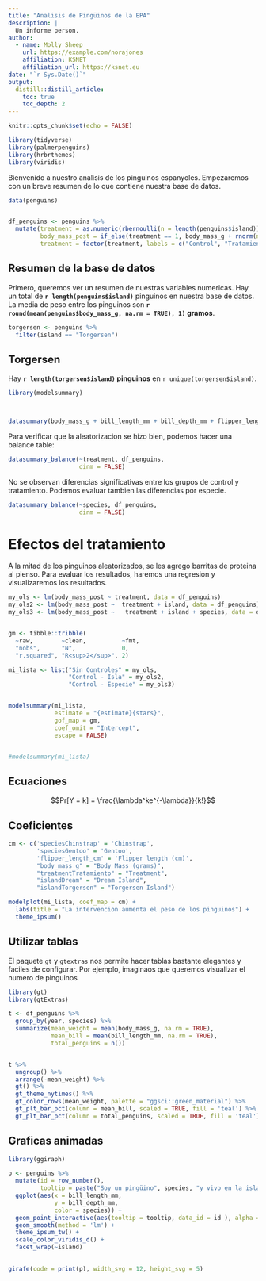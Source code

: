 ```yaml
---
title: "Analisis de Pingüinos de la EPA"
description: |
  Un informe person.
author:
  - name: Molly Sheep 
    url: https://example.com/norajones
    affiliation: KSNET
    affiliation_url: https://ksnet.eu
date: "`r Sys.Date()`"
output: 
  distill::distill_article:
    toc: true
    toc_depth: 2
---
```


```r
knitr::opts_chunk$set(echo = FALSE)

library(tidyverse)
library(palmerpenguins)
library(hrbrthemes)
library(viridis)

```

Bienvenido a nuestro analisis de los pinguinos espanyoles. Empezaremos con un breve resumen de lo que contiene nuestra base de datos.


```r
data(penguins)


df_penguins <- penguins %>%
  mutate(treatment = as.numeric(rbernoulli(n = length(penguins$island))),
         body_mass_post = if_else(treatment == 1, body_mass_g + rnorm(n = length(penguins$island), 300, 50), body_mass_g - rnorm(n = length(penguins$island), 10, 5)),
         treatment = factor(treatment, labels = c("Control", "Tratamiento")))

```

## Resumen de la base de datos

Primero, queremos ver un resumen de nuestras variables numericas. Hay un total de **`r length(penguins$island)`** pinguinos en nuestra base de datos. La media de peso entre los pinguinos son **`r round(mean(penguins$body_mass_g, na.rm = TRUE), 1)` gramos**.

```r

torgersen <- penguins %>%
  filter(island == "Torgersen")
```

## Torgersen

Hay **`r length(torgersen$island)` pinguinos** en `r unique(torgersen$island)`.


```r
library(modelsummary)



datasummary(body_mass_g + bill_length_mm + bill_depth_mm + flipper_length_mm ~ Mean + SD, df_penguins)


```
Para verificar que la aleatorizacion se hizo bien, podemos hacer una balance table:

```r

datasummary_balance(~treatment, df_penguins,
                    dinm = FALSE)

```
No se observan diferencias significativas entre los grupos de control y tratamiento. Podemos evaluar tambien las diferencias por especie.


```r

datasummary_balance(~species, df_penguins,
                    dinm = FALSE)

```

# Efectos del tratamiento

A la mitad de los pinguinos aleatorizados, se les agrego barritas de proteina al pienso. Para evaluar los resultados, haremos una regresion y visualizaremos los resultados.

```r

my_ols <- lm(body_mass_post ~ treatment, data = df_penguins)
my_ols2 <- lm(body_mass_post ~  treatment + island, data = df_penguins)
my_ols3 <- lm(body_mass_post ~   treatment + island + species, data = df_penguins)


gm <- tibble::tribble(
  ~raw,        ~clean,          ~fmt,
  "nobs",      "N",             0,
  "r.squared", "R<sup>2</sup>", 2)

mi_lista <- list("Sin Controles" = my_ols,
                 "Control - Isla" = my_ols2,
                 "Control - Especie" = my_ols3)


modelsummary(mi_lista,
             estimate = "{estimate}{stars}",
             gof_map = gm,
             coef_omit = "Intercept",
             escape = FALSE)


#modelsummary(mi_lista)

```

## Ecuaciones

$$Pr[Y = k] = \frac{\lambda^ke^{-\lambda}}{k!}$$


## Coeficientes

```r
cm <- c('speciesChinstrap' = 'Chinstrap',
        'speciesGentoo' = 'Gentoo', 
        'flipper_length_cm' = 'Flipper length (cm)',
        "body_mass_g" = "Body Mass (grams)",
        "treatmentTratamiento" = "Treatment",
        "islandDream" = "Dream Island",
        "islandTorgersen" = "Torgersen Island")

modelplot(mi_lista, coef_map = cm) +
  labs(title = "La intervencion aumenta el peso de los pinguinos") +
  theme_ipsum()

```




## Utilizar tablas

El paquete `gt` y `gtextras` nos permite hacer tablas bastante elegantes y faciles de configurar. Por ejemplo, imaginaos que queremos visualizar el numero de pinguinos

```r

library(gt)
library(gtExtras)

t <- df_penguins %>%
  group_by(year, species) %>%
  summarize(mean_weight = mean(body_mass_g, na.rm = TRUE),
            mean_bill = mean(bill_length_mm, na.rm = TRUE),
            total_penguins = n()) 


t %>%
  ungroup() %>%
  arrange(-mean_weight) %>%
  gt() %>% 
  gt_theme_nytimes() %>%
  gt_color_rows(mean_weight, palette = "ggsci::green_material") %>%
  gt_plt_bar_pct(column = mean_bill, scaled = TRUE, fill = 'teal') %>%
  gt_plt_bar_pct(column = total_penguins, scaled = TRUE, fill = 'teal')

```

## Graficas animadas

```r

library(ggiraph)

p <- penguins %>%
  mutate(id = row_number(),
         tooltip = paste("Soy un pingüino", species, "y vivo en la isla", island)) %>%
  ggplot(aes(x = bill_length_mm,
             y = bill_depth_mm,
             color = species)) +
  geom_point_interactive(aes(tooltip = tooltip, data_id = id ), alpha = 0.5, size = 2.5) +
  geom_smooth(method = 'lm') +
  theme_ipsum_tw() +
  scale_color_viridis_d() +
  facet_wrap(~island)
  

girafe(code = print(p), width_svg = 12, height_svg = 5)

```


